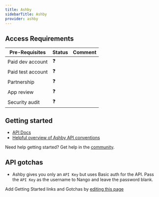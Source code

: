 ```yaml
---
title: Ashby
sidebarTitle: Ashby
provider: ashby
---
```



<Overview />
<PreBuiltTooling provider={providers[pageMetadata.provider]} />
<PreBuiltUseCases />

## Access Requirements
| Pre-Requisites | Status | Comment|
| - | - | - |
| Paid dev account | ❓ |  |
| Paid test account | ❓ |  |
| Partnership | ❓ | |
| App review | ❓ |  |
| Security audit | ❓ | |



## Getting started

-   [API Docs](https://developers.ashbyhq.com/reference/introduction)
-   [Helpful overview of Ashby API conventions](https://developers.ashbyhq.com/reference/endpoint-naming)

<Tip>Need help getting started? Get help in the [community](https://nango.dev/slack).</Tip>

## API gotchas

- Ashby gives you only an `API Key` but uses Basic auth for the API. Pass the `API Key` as the username to Nango and leave the password blank.


<Note>Add Getting Started links and Gotchas by [editing this page](https://github.com/nangohq/nango/tree/master/docs-v2/integrations/all/ashby.mdx)</Note>
